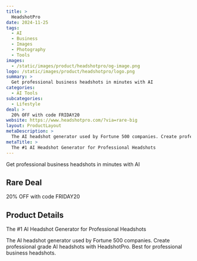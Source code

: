 ```yaml
---
title: >
  HeadshotPro
date: 2024-11-25
tags:
  - AI
  - Business
  - Images
  - Photography
  - Tools
images:
  - /static/images/product/headshotpro/og-image.png
logo: /static/images/product/headshotpro/logo.png
summary: >
  Get professional business headshots in minutes with AI
categories:
  - AI Tools
subcategories:
  - Lifestyle
deal: >
  20% OFF with code FRIDAY20
website: https://www.headshotpro.com/?via=rare-big
layout: ProductLayout
metaDescription: >
  The AI headshot generator used by Fortune 500 companies. Create professional grade AI headshots with HeadshotPro. Best for professional business headshots.
metaTitle: >
  The #1 AI Headshot Generator for Professional Headshots
---
```

Get professional business headshots in minutes with AI

## Rare Deal

20% OFF with code FRIDAY20

## Product Details
The #1 AI Headshot Generator for Professional Headshots

The AI headshot generator used by Fortune 500 companies. Create professional grade AI headshots with HeadshotPro. Best for professional business headshots.
